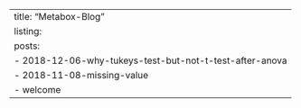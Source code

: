 ---
title: "Metabox-Blog"
listing:
  posts:
    - 2018-12-06-why-tukeys-test-but-not-t-test-after-anova 
    - 2018-11-08-missing-value
    - welcome
---
